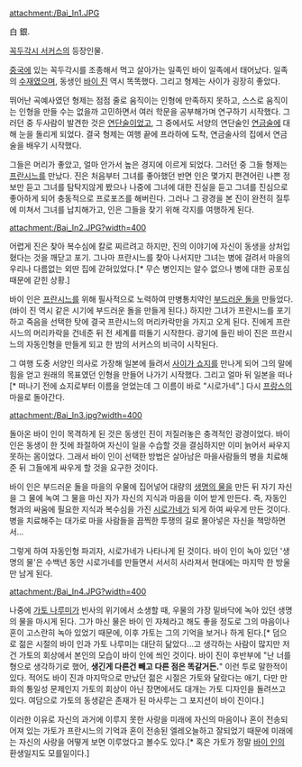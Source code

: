 attachment:/Bai_In1.JPG

白 銀.

[[꼭두각시 서커스]]의 등장인물.

[[중국]]에 있는 꼭두각시를 조종해서 먹고 살아가는 일족인 바이 일족에서 태어났다. 일족의 [[수재]]였으며, 동생인 [[바이 진]] 역시 똑똑했다. 그리고 형제는 사이가 굉장히 좋았다.

뛰어난 곡예사였던 형제는 점점 줄로 움직이는 인형에 만족하지 못하고, 스스로 움직이는 인형을 만들 수는 없을까 고민하면서 여러 학문을 공부해가며 연구하기 시작했다. 그러던 중 두사람이 발견한 것은 [[연단술]]이었고, 그 중에서도 서양의 연단술인 [[연금술]]에 대해 눈을 돌리게 되었다. 결국 형제는 여행 끝에 프라하에 도착, 연금술사의 집에서 연금술을 배우기 시작했다.

그들은 머리가 좋았고, 얼마 안가서 높은 경지에 이르게 되었다. 그러던 중 그들 형제는 [[프란시느]]를 만났다. 진은 처음부터 그녀를 좋아했던 반면 인은 몇가지 편견어린 나쁜 정보만 듣고 그녀를 탐탁지않게 봤으나 나중에 그녀에 대한 진실을 듣고 그녀를 진심으로 좋아하게 되어 충동적으로 프로포즈를 해버린다. 그러나 그 광경을 본 진이 완전히 질투에 미쳐서 그녀를 납치해가고, 인은 그들을 찾기 위해 각지를 여행하게 된다.

attachment:/Bai_In2.JPG?width=400

어렵게 진은 찾아 복수심에 칼로 찌르려고 하지만, 진의 이야기에 자신이 동생을 상처입혔다는 것을 깨닫고 포기. 그나마 프란시느를 찾아 나서지만 그녀는 병에 걸려서 마을의 우리나 다름없는 외딴 집에 갇혀있었다.[* 무슨 병인지는 알수 없으나 병에 대한 공포심 때문에 갇힌 상황.]

바이 인은 [[프란시느]]를 위해 필사적으로 노력하여 만병통치약인 [[부드러운 돌]]을 만들었다.(바이 진 역시 같은 시기에 부드러운 돌을 만들게 된다.) 하지만 그녀가 프란시느를 포기하고 죽음을 선택한 탓에 결국 프란시느의 머리카락만을 가지고 오게 된다. 진에게 프란시느의 머리카락을 건네준 뒤 전 세계를 떠돌기 시작한다. 광기에 들린 바이 진은 프란시느의 자동인형을 만들게 되고 한 밤의 서커스의 비극이 시작된다.

그 여행 도중 서양인 의사로 가장해 일본에 들려서 [[사이가 쇼지]]를 만나게 되어 그의 말에 힘을 얻고 원래의 목표였던 인형을 만들어 나가기 시작했다. 그리고 얼마 뒤 일본을 떠나[* 떠나기 전에 쇼지로부터 이름을 얻었는데 그 이름이 바로 "시로가네".] 다시 [[프랑스]]의 마을로 돌아간다.

attachment:/Bai_In3.jpg?width=400

돌아온 바이 인이 목격하게 된 것은 동생인 진이 저질러놓은 충격적인 광경이었다. 바이 인은 동생이 한 짓에 좌절하여 자신이 일을 수습할 것을 결심하지만 이미 늙어서 싸우지 못하는 몸이었다. 그래서 바이 인이 선택한 방법은 살아남은 마을사람들의 병을 치료해준 뒤 그들에게 싸우게 할 것을 요구한 것이다.

바이 인은 부드러운 돌을 마을의 우물에 집어넣어 대량의 [[생명의 물]]을 만든 뒤 자기 자신을 그 물에 녹여 그 물을 마신 자가 자신의 지식과 마음을 이어 받게 만든다. 즉, 자동인형과의 싸움에 필요한 지식과 복수심을 가진 [[시로가네]]가 되게 하여 싸우게 만든 것이다. 병을 치료해주는 대가로 마을 사람들을 끔찍한 투쟁의 길로 몰아넣은 자신을 책망하면서...

그렇게 하여 자동인형 파괴자, 시로가네가 나타나게 된 것이다. 바이 인이 녹아 있던 '생명의 물'은 수백년 동안 시로가네를 만들면서 서서히 사라져서 현대에는 마지막 한 방울만 남게 된다.

attachment:/Bai_In4.JPG?width=400

나중에 [[가토 나루미]]가 빈사의 위기에서 소생할 때, 우물의 가장 밑바닥에 녹아 있던 생명의 물을 마시게 된다. 그가 마신 물은 바이 인 자체라고 해도 좋을 정도로 그의 마음이나 혼이 고스란히 녹아 있었기 때문에, 이후 가토는 그의 기억을 보거나 하게 된다.[* 덤으로 젊은 시절의 바이 인과 가토 나루미는 대단히 닮았다...고 생각하는 사람이 많지만 저건 가토의 회상에서 본인의 모습이 바이 인에 씌인 것이다. 바이 진이 후반부에 "난 너를 형으로 생각하기로 했어, '''생긴게 다른건 빼고 다른 점은 똑같거든.'''" 이런 투로 말한적이 있다. 적어도 바이 진과 마지막으로 만났던 젊은 시절은 가토와 달랐다는 애기, 다만 만화의 통일성 문제인지 가토의 회상이 아닌 장면에서도 대개는 가토 디자인을 돌려쓰고 있다. 여담으로 가토의 동생같은 존재가 된 마사루는 그 포지션이 바이 진이다.]

이러한 이유로 자신의 과거에 이루지 못한 사랑을 미래에 자신의 마음이나 혼이 전송되어져 있는 가토가 프란시느의 기억과 혼이 전송된 엘레오늘하고 잘되었기 때문에 미래에는 자신의 사랑을 어떻게 보면 이루었다고 볼수도 있다.[* 혹은 가토가 정말 [[바이 인]]의 환생일지도 모를일이다.]
